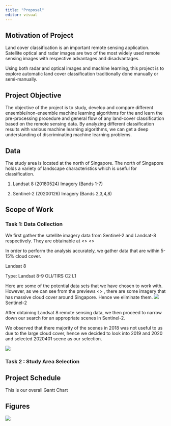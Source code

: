 ```yaml
---
title: "Proposal"
editor: visual
---
```


## Motivation of Project

Land cover classification is an important remote sensing application. Satellite optical and radar images are two of the most widely used remote sensing images with respective advantages and disadvantages.

Using both radar and optical images and machine learning, this project is to explore automatic land cover classification traditionally done manually or semi-manually.

## Project Objective

The objective of the project is to study, develop and compare different ensemble/non-ensemble machine learning algorithms for the and learn the pre-processing procedure and general flow of any land-cover classification based on the remote sensing data. By analyzing different classification results with various machine learning algorithms, we can get a deep understanding of discriminating machine learning problems.

## Data

The study area is located at the north of Singapore. The north of Singapore holds a variety of landscape characteristics which is useful for classification.

1.  Landsat 8 (20180524) Imagery (Bands 1-7)

2.  Sentinel-2 (20200126) Imagery (Bands 2,3,4,8)

## Scope of Work

### Task 1: Data Collection

We first gather the satellite imagery data from Sentinel-2 and Landsat-8 respectively. They are obtainable at \<\> \<\>

In order to perform the analysis accurately, we gather data that are within 5-15% cloud cover.

Landsat 8

Type: Landsat 8-9 OLI/TIRS C2 L1

Here are some of the potential data sets that we have chosen to work with. However, as we can see from the previews \<\> , there are some imagery that has massive cloud cover around Singapore. Hence we eliminate them.
![](images/potential_landsat.jpg){fig-align="center"}
Sentinel-2 

After obtaining Landsat 8 remote sensing data, we then proceed to narrow down our search for an appropriate scenes in Sentinel-2.

We observed that there majority of the scenes in 2018 was not useful to us due to the large cloud cover, hence we decided to look into 2019 and 2020 and selected 2020401 scene as our selection. 

![](images/sentinel_2_potential_scenes.jpg){fig-align="center"}

### Task 2 : Study Area Selection

## Project Schedule

This is our overall Gantt Chart

## Figures

![](images/landsat_8%20previews.jpg){fig-align="center"}
